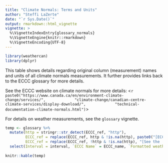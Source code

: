 ```yaml
---
title: "Climate Normals: Terms and Units"
author: "Steffi LaZerte"
date: "`r Sys.Date()`"
output: rmarkdown::html_vignette
vignette: >
  %\VignetteIndexEntry{glossary_normals}
  %\VignetteEngine{knitr::rmarkdown}
  %\VignetteEncoding{UTF-8}
---
```


```r
library(weathercan)
library(dplyr)
```

This table shows details regarding original column (measurement) names and units of all climate normals measurements. It further provides links back to the ECCC glossary for more details.

See the ECCC website on climate normals for more details: <`r paste0("https://www.canada.ca/en/environment-climate-change/services/",
            "climate-change/canadian-centre-climate-services/display-download/",
            "technical-documentation-climate-normals.html")`>

For details on weather measurements, see the `glossary` vignette.

```r
temp <- glossary %>%
  mutate(http = stringr::str_detect(ECCC_ref, "http"),
         ECCC_ref = replace(ECCC_ref, http & !is.na(http), paste0("[ECCC glossary page](", ECCC_ref[http & !is.na(http)], ")")),
         ECCC_ref = replace(ECCC_ref, !http & !is.na(http), "[See the 'flags' vignette](flags.html)")) %>%
  select(Interval = interval, `ECCC Name` = ECCC_name, `Formatted weathercan name` = weathercan_name, units, Reference = ECCC_ref)
  
knitr::kable(temp)
```
